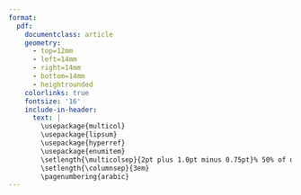 ```yaml
---
format: 
  pdf: 
    documentclass: article
    geometry:
      - top=12mm
      - left=14mm
      - right=14mm
      - bottom=14mm
      - heightrounded
    colorlinks: true
    fontsize: '16'
    include-in-header: 
      text: |
        \usepackage{multicol}
        \usepackage{lipsum}
        \usepackage{hyperref}
        \usepackage{enumitem}
        \setlength{\multicolsep}{2pt plus 1.0pt minus 0.75pt}% 50% of original values
        \setlength{\columnsep}{3em}
        \pagenumbering{arabic} 
---
```


<!-- TITLE -->

```{=tex}
\begin{huge}\begin{center}{\bf MASON WALKER}\end{center}\end{huge}
```
<!-- CONTACT INFO -->

```{=tex}

\begin{center} 
{\bf Address}: San Diego, CA | 
{\bf Phone}: (209) 728-5288 | 
{\bf Email}: masonewalker@gmail.com 
\end{center}
```
<!-- EDUCATION: 1ST BULLET -->

```{=tex}
\begin{large}
  {\bf EDUCATION}
  \vspace{3pt}
  \hrule
\end{large}

\begin{multicols}{2}
  \begin{flushleft}{\bf Northwestern University}\end{flushleft}
  \begin{flushright}Evanston, IL\end{flushright}
\end{multicols}
\vspace{-0.17cm}
\begin{multicols}{2}
  \begin{flushleft} \textit{Master of Science, Data Science}
  \end{flushleft}
  \begin{flushright} \textit{2021 - 2023}
  \end{flushright}
\end{multicols}
```
\vspace{0.05cm}

<!-- EDUCATION: 2ND BULLET -->

```{=tex}

\begin{multicols}{2}
  \begin{flushleft}{\bf University of California, Santa Barbara}\end{flushleft}
  \begin{flushright}Santa Barbara, CA\end{flushright}
\end{multicols}
\vspace{-0.17cm}
\begin{multicols}{2}
  \begin{flushleft} \textit{Bachelor of Arts, Political Science}
  \end{flushleft}
  \begin{flushright} \textit{2013 - 2017}
  \end{flushright}
\end{multicols}
\vspace{1.25pt}
```


<!-- EXPERIENCE : 1ST BULLET-->

```{=tex}
\begin{large}{\bf EXPERIENCE}
  \vspace{3pt}
  \hrule
\end{large}
  \begin{multicols}{2}
    \begin{flushleft}{\bf San Diego Gas \& Electric}\end{flushleft}
    \begin{flushright} San Diego, CA\end{flushright}
  \end{multicols}
  \vspace{-0.12cm}
  \begin{multicols}{2}
    \begin{flushleft}\textit{Research Analyst}\end{flushleft}
    \begin{flushright} \textit{2022 - Present} \end{flushright}\end
  {multicols}
    \vspace{0.06cm}

```


```{=tex}

  \vspace{1pt}
\begin{enumerate}[itemsep=4.5pt,parsep=0pt,topsep=0pt,label = {\bullet}]


    \item Serve as a main resource for senior management on research, technical and other matters; complete projects as assigned; respond to data requests, including those from our regulator and other agencies requiring advanced subject matter or statistical knowledge.


  \item Led a state-mandated project to target certain customers for specific electric rates \& technologies; used unsupervised machine learning to segment 500k customers to predict which customers might be likely candidates for proposed new rate plans. 
  
  
    \item Senior member of SDG\&E's Office of Data Science, a small team responsible for helping foster and spread data science across the company; create learning guides to get employees started in their data science journey \& lead company-wide data science events.


  \item Oversee all aspects of survey questionnaire and design for the marketing team, including managing survey vendor relations and survey sampling procedures; create survey weights as needed; review data files for accuracy, completeness, and adherence to company standards.
 
  
  \item Manage various customer facing data science projects such as: improving the forecasting model used to predict daily customer call volumes; using Chat-GPT API to automate the analysis of open-end survey responses; create scripts to web-scrape survey data \& automate company KPI's.
  

  \item Mentor junior staff members and teach them data science best practices \& provide feedback on their work. 

    
\end{enumerate}
```
\vspace{0.3cm}

<!-- EXPERIENCE: 2ND BULLET -->

```{=tex}

\begin{multicols}{2}
  \begin{flushleft}{\bf Pew Research Center}\end{flushleft}
  \begin{flushright} Washington, DC \end{flushright}
\end{multicols}
\vspace{-0.12cm}
\begin{multicols}{2}
  \begin{flushleft}\textit{Research Analyst I \& II}\end{flushleft}
  \begin{flushright} \textit{2020 - 2022} \end{flushright}\end
{multicols}
  \vspace{0.12cm}

```


```{=tex}
  \vspace{1.5pt}
\vspace{-0.16cm}
\begin{enumerate}[itemsep=4.5pt,parsep=0pt,topsep=0pt,label = {\bullet}]

    \item Authored comprehensive research reports and short analyses on Americans’ attitudes towards news media and newsroom demographics; analyzed and interpreted data using statistical tools; translated findings into clear prose for a general audience.
    

    \item Conducted statistical analysis of survey and non-survey data using R and SPSS; created regression models, automated scripts for inter-coder reliability and tested statistical significance of findings.  
    
    
  \item Managed various Pew Research Center projects and publications; responsible for leading meetings, overseeing, and creating strict documentation for junior staff members to follow for the manual coding and categorization of open-end survey and non-survey data.
  
  
  \item Created the sampling frame of Pew's journalist survey, which included over 100k+ journalists in the survey sample, also supervised the development of the web-scraping used to create the frame \& gather the email addresses for the sample.
  
  \item Coauthored reports on newsroom employment using Census and BLS data; coordinated with BLS and Census members to understand the data; these reports were some of the most highly cited by the Pew journalism team.


    
\end{enumerate}
```
\vspace{0.3cm}

<!-- EXPERIENCE: 3rd BULLET -->

```{=tex}

\begin{multicols}{2}
  \begin{flushleft}{\bf Pew Research Center}\end{flushleft}
  \begin{flushright} Washington, DC \end{flushright}
\end{multicols}
\vspace{-0.12cm}
\begin{multicols}{2}
  \begin{flushleft}\textit{Research Assistant I \& II}\end{flushleft}
  \begin{flushright} \textit{2017 - 2020} \end{flushright}\end
{multicols}
  \vspace{0.12cm}

```

```{=tex}
  \vspace{1.5pt}
\vspace{-0.16cm}
\begin{enumerate}[itemsep=4.5pt,parsep=0pt,topsep=0pt,label = {\bullet}]

    \item Supported Pew journalism research projects performing: fact-checking, proofreading, background research, statistical analysis, chart/table production, report writing/editing, survey questionnaire assistance, data request responses, intern training, and worked on international survey projects on Western Europeans’ media attitudes.

  
  \item Supervised focus groups for a year-long study on Americans’ views of the news media: developed moderator guide, managed recruitment/sample design, monitored sessions, analyzed transcripts for themes, and informed survey development.
  

  \item Managed and edited Pew Research Center’s annual State of the News Media Report: collected/analyzed audience and economic data, collaborated with vendors, contributed to methodology sections, drafted/edited cable and network news sections, fact-checked, and responded to data requests from journalists, academics, and government officials.

    
\end{enumerate}
```
\vspace{4pt}

<!-- SKILLS -->

```{=tex}
\begin{large}{\bf SKILLS}
  \vspace{3pt}
  \hrule
\end{large}
\vspace{-0.16cm}
```

```{=tex}

\vspace{0.25cm}

\begin{itemize}[label={},leftmargin=0em, itemsep=.9pt, parsep=2pt]

\item \textbf{Languages:} Python, R, SQL, CSS, Cypher, \LaTeX

\item \textbf{Libraries:} Tidyverse, NumPy, Pandas, scikit-learn, ggplot2, Tensorflow, Tidymodels, RegEx, XGBoost

\item \textbf{Tools:} AWS, Jupyter Notebook, VS Code, WSL, Git, Shiny, Neo4J, Qualtrics, Quarto, Spark, OpenAI API, SageMaker

\item \textbf{Technologies:} Machine Learning, LLMs, Neural Networks, Cloud Computing, Data Visualization, Transformers 

\end{itemize}

\vspace{5pt}

```

<!-- PUBLICATIONS -->

```{=tex}

\begin{large}
{\bf PUBLICATIONS}
  \vspace{3pt}
  \hrule
  \vspace{-0.17cm}
\end{large}

```

```{=tex}

\vspace{0.25cm}

\begin{itemize}[label={},itemindent=-2em,leftmargin=2em, itemsep=2pt, parsep=2pt]

\item []  \href{https://www.pewresearch.org/fact-tank/2022/02/15/nearly-a-quarter-of-americans-get-news-from-podcasts/}{``Nearly a quarter of Americans get news from podcasts"} Walker. \textit{Pew Research Center}, 2022. 

\item []  \href{https://www.pewresearch.org/journalism/2021/09/20/news-consumption-across-social-media-in-2021/}{``News consumption across social media in 2021"} Walker \& Matsa. \textit{Pew Research Center}, 2021. 

\item []  \href{https://www.pewresearch.org/fact-tank/2021/08/18/more-americans-now-say-government-should-take-steps-to-restrict-false-information-online-than-in-2018/}{``More Americans now say government should take steps to restrict false information online than in 2018"} Mitchell \& Walker. \textit{Pew Research Center}, 2021.

\item []  \href{https://www.pewresearch.org/fact-tank/2021/07/13/u-s-newsroom-employment-has-fallen-26-since-2008/}{``U.S. newsroom employment has fallen 26\% since 2008"} Walker. \textit{Pew Research Center}, 2021.

\item []  \href{https://www.pewresearch.org/fact-tank/2021/05/21/a-third-of-large-u-s-newspapers-experienced-layoffs-in-2020-more-than-in-2019/}{``A third of large U.S. newspapers experienced layoffs in 2020, more than in 2019"} Walker \& Matsa. \textit{Pew Research Center}, 2021.

\item []  \href{https://www.pewresearch.org/fact-tank/2020/10/29/nearly-2800-newspaper-companies-received-ppp-loans/}{``Nearly 2,800 newspaper companies received paycheck protection loans, and most were under \$150K"} Walker \& Matsa. \textit{Pew Research Center}, 2020.

\item []  \href{https://www.pewresearch.org/fact-tank/2020/10/28/americans-blame-unfair-news-coverage-on-media-outlets-not-the-journalists-who-work-for-them/}{``Americans blame unfair news coverage on media outlets, not the journalists who work for them"} Walker \& Gottfried. \textit{Pew Research Center}, 2020.

\item []  \href{https://www.pewresearch.org/fact-tank/2020/10/09/most-americans-see-a-place-for-anonymous-sources-in-news-stories-but-not-all-the-time/}{``Most Americans see a place for anonymous sources in news stories, but not all the time"} Gottfried \& Walker. \textit{Pew Research Center}, 2020.

\item []  \href{https://www.journalism.org/2020/08/31/americans-see-skepticism-of-news-media-as-healthy-say-public-trust-in-the-institution-can-improve/}{``Americans see skepticism of news media as healthy, say public trust in the institution can improve"} Gottfried, Walker, Mitchell. \textit{Pew Research Center}, 2020.

\item[] \href{https://www.journalism.org/2020/05/08/americans-views-of-the-news-media-during-the-covid-19-outbreak//}{``Americans' views of the news media during the COVID-19 outbreak"} Gottfried, Walker, Mitchell. \textit{Pew Research Center}, 2020.

\item[] \href{https://www.journalism.org/2020/01/24/u-s-media-polarization-and-the-2020-election-a-nation-divided//}{``U.S. media polarization and the 2020 election: A nation divided"} Jurkowitz, Mitchell, Shearer, Walker. \textit{Pew Research Center}, 2020.

\item[] \href{https://www.pewresearch.org/journalism/2019/12/12/trusting-the-news-media-in-the-trump-era/}{``Trusting the news media in the Trump era"} Gottfried, Stocking, Grieco, Walker, Khuzam, Mitchell. \textit{Pew Research Center}, 2019.

\item[] \href{https://www.pewresearch.org/fact-tank/2019/11/19/americans-favor-mobile-devices-over-desktops-and-laptops-for-getting-news/}{``Americans favor mobile devices over desktops and laptops for getting news"} Walker. \textit{Pew Research Center}, 2019.

\item[] \href{https://www.pewresearch.org/fact-tank/2019/09/12/who-pays-for-local-news-in-the-u-s/}{``Who pays for local news in the U.S.?"} Walker. \textit{Pew Research Center}, 2019.

\item[] \href{https://www.pewresearch.org/fact-tank/2019/06/27/republicans-far-more-likely-than-democrats-to-say-fact-checkers-tend-to-favor-one-side/}{``Republicans far more likely than Democrats to say fact-checkers tend to favor one side"} Walker \& Gottfried. \textit{Pew Research Center}, 2019.

\item[] \href{https://www.pewresearch.org/journalism/2019/06/05/many-americans-say-made-up-news-is-a-critical-problem-that-needs-to-be-fixed/}{``Many Americans say made-up news is a critical problem that needs to be fixed"} Mitchell, Gottfried, Stocking, Walker, Fedeli. \textit{Pew Research Center}, 2019.

\item[] \href{https://www.pewresearch.org/journalism/2019/04/23/news-media-attitudes-in-france/}{``News media attitudes in France"} Sumida, Walker, Mitchell. \textit{Pew Research Center}, 2019.

\item[] \href{https://www.pewresearch.org/journalism/2018/10/30/western-europeans-under-30-view-news-media-less-positively-rely-more-on-digital-platforms-than-older-adults/}{``Western Europeans under 30 view news media less positively, rely more on digital platforms than older adults"} Matsa, Silver, Shearer, Walker. \textit{Pew Research Center}, 2018.

\item[] \href{https://www.pewresearch.org/journalism/2018/05/14/in-western-europe-public-attitudes-toward-news-media-more-divided-by-populist-views-than-left-right-ideology/}{``In Western Europe, public attitudes toward news media more divided by populist views than left-right ideology"} Mitchell, Simmons, Matsa, Silver, Shearer, Johnson, Walker, Taylor. \textit{Pew Research Center}, 2018.

\end{itemize}

```
\vspace{4pt}

<!-- PRESENTATIONS -->

```{=tex}
\begin{large}
{\bf PRESENTATIONS}
  \vspace{3pt}
  \hrule
  \vspace{-0.17cm}
\end{large}
```
```{=tex}
\vspace{0.25cm}

\begin{itemize}[label={},itemindent=-2em,leftmargin=2em, itemsep=3pt, parsep=3pt]

\item []  The League of Women Voters of Nebraska, ``Media Literacy in an Age of Disinformation", Nov. 4, 2021. 

\item []  American Association of Public Opinion Research (AAPOR) Annual Conference, Media Attitudes Session, ``Studying how media habits and attitudes relate to perceptions of the 2020 election: A year-long survey series", June 12, 2020. 

\item []  American Association of Public Opinion Research (AAPOR) Annual Conference Poster Session, ``Comparing Estimates of Newsroom Employees in U.S. Government and Private-Sector Surveys", May 18, 2019.

\end{itemize}

```